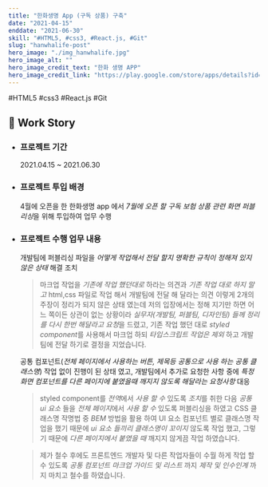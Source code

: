 ```yaml
---
title: "한화생명 App (구독 상품) 구축"
date: "2021-04-15"
enddate: "2021-06-30"
skill: "#HTML5, #css3, #React.js, #Git"
slug: "hanwhalife-post"
hero_image: "./img_hanwhalife.jpg"
hero_image_alt: ""
hero_image_credit_text: "한화 생명 APP"
hero_image_credit_link: "https://play.google.com/store/apps/details?id=com.hanwhalife.hiw&showAllReviews=true"
---
```


<div className="badge-wrap">
  <span className="badge badge-html">#HTML5</span>
  <span className="badge badge-css">#css3</span>
  <span className="badge badge-react">#React.js</span>
  <span className="badge badge-git">#Git</span>
</div>

## 🎤 Work Story

- ### 프로젝트 기간

  2021.04.15 ~ 2021.06.30

- ### 프로젝트 투입 배경

  4월에 오픈을 한 한화생명 app 에서 *7월에 오픈 할 구독 보험 상품 관련 화면 퍼블리싱*을 위해 투입하여 업무 수행

- ### 프로젝트 수행 업무 내용

  개발팀에 퍼블리싱 파일을 _어떻게 작업해서 전달 할지 명확한 규칙이 정해져 있지 않은 상태_ 해결 조치

  > 마크업 작업을 _기존에 작업 했던대로_ 하라는 의견과 _기존 작업 대로 하지 말고_ html,css 파일로 작업 해서 개발팀에 전달 해 달라는 의견 이렇게 2개의 주장이 정리가 되지 않은 상태 였는데 저의 입장에서는 정해 지기만 하면 어느 쪽이든 상관이 없는 상황이라 *실무자(개발팀, 퍼블팀, 디자인팀) 들께 정리를 다시 한번 해달라고 요청*을 드렸고, 기존 작업 했던 대로 *styled component*를 사용해서 마크업 하되 _타입스크립트 작업은 제외_ 하고 개발팀에 전달 하기로 결정을 지었습니다.

  공통 컴포넌트(_전체 페이지에서 사용하는 버튼, 제목등 공통으로 사용 하는 공통 클래스명_) 작업 없이 진행이 된 상태 였고, 개발팀에서 추가로 요청한 사항 중에 _특정 화면 컴포넌트를 다른 페이지에 붙였을때 깨지지 않도록 해달라는 요청사항_ 대응

  > styled component를 *전역*에서 _사용 할 수_ 있도록 *조치*를 취한 다음 _공통 ui 요소_ 들을 *전체 페이지*에서 _사용 할 수_ 있도록 퍼블리싱을 하였고 CSS 클래스명 작명법 중 _BEM_ 방법을 활용 하여 UI 요소 컴포넌트 별로 클래스명 작업을 했기 때문에 _ui 요소 들끼리 클래스명이 꼬이지_ 않도록 작업 했고, 그렇기 때문에 _다른 페이지에서 붙였을 때_ 깨지지 않게끔 작업 하였습니다.

  > 제가 철수 후에도 프론트엔드 개발자 및 다른 작업자들이 수월 하게 작업 할 수 있도록 _공통 컴포넌트 마크업 가이드 및 리스트_ 까지 _제작 및 인수인계_ 까지 마치고 철수를 하였습니다.
